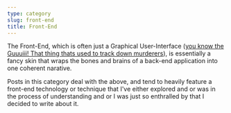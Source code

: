 ```yaml
---
type: category
slug: front-end
title: Front-End
---
```


The Front-End, which is often just a Graphical User-Interface ([you know the Guuuiii! That thing thats used to track down murderers](https://www.youtube.com/watch?v=hkDD03yeLnU)), is essentially a fancy skin that wraps the bones and brains of a back-end application into one coherent narative.

Posts in this category deal with the above, and tend to heavily feature a front-end technology or technique that I've either explored and or was in the process of understanding and or I was just so enthralled by that I decided to write about it.
